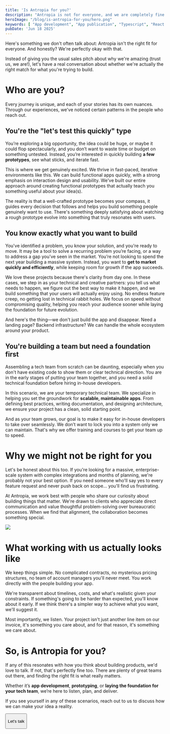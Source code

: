 ```yaml
---
title: 'Is Antropia for you?'
description: "Antropia is not for everyone, and we are completely fine with that."
heroImage: "/blog/is-antropia-for-you/hero.png"
keywords: [ "App development", "App publication", "Typescript", "React Native", "Prototyping", "App design", "Antropia" ]
pubDate: 'Jun 18 2025'
---
```


Here's something we don't often talk about: Antropia isn't the right fit for everyone. And honestly? We're perfectly okay with that.

Instead of giving you the usual sales pitch about why we're amazing (trust us, we are!), let's have a real conversation about whether we're actually the right match for what you're trying to build.

# Who are you?

Every journey is unique, and each of your stories has its own nuances. Through our experiences, we've noticed certain patterns in the people who reach out.

## You're the "let's test this quickly" type

You’re exploring a big opportunity, the idea could be huge, or maybe it could flop spectacularly, and you don’t want to waste time or budget on something untested. Instead, you’re interested in quickly building **a few prototypes**, see what sticks, and iterate fast.

This is where we get genuinely excited. We thrive in fast-paced, iterative environments like this. We can build functional apps quickly, with a strong emphasis on interaction design and usability. We've built our entire approach around creating functional prototypes that actually teach you something useful about your idea(s).

The reality is that a well-crafted prototype becomes your compass, it guides every decision that follows and helps you build something people genuinely want to use. There's something deeply satisfying about watching a rough prototype evolve into something that truly resonates with users.

## You know exactly what you want to build

You've identified a problem, you know your solution, and you're ready to move. It may be a tool to solve a recurring problem you’re facing, or a way to address a gap you've seen in the market. You’re not looking to spend the next year building a massive system. Instead, you want to **get to market quickly and efficiently**, while keeping room for growth if the app succeeds.

We love these projects because there's clarity from day one. In these cases, we step in as your technical and creative partners: you tell us what needs to happen, we figure out the best way to make it happen, and we build something that your users will actually enjoy using. No endless feature creep, no getting lost in technical rabbit holes. We focus on speed without compromising quality, helping you reach your audience sooner while laying the foundation for future evolution.

And here's the thing—we don't just build the app and disappear. Need a landing page? Backend infrastructure? We can handle the whole ecosystem around your product.

## You're building a team but need a foundation first

Assembling a tech team from scratch can be daunting, especially when you don't have existing code to show them or clear technical direction. You are in the early stages of putting your team together, and you need a solid technical foundation before hiring in-house developers.

In this scenario, we are your temporary technical team. We specialize in helping you set the groundwork for **scalable, maintainable apps**. From defining best practices, writing documentation, and designing architecture, we ensure your project has a clean, solid starting point.

And as your team grows, our goal is to make it easy for in-house developers to take over seamlessly. We don’t want to lock you into a system only we can maintain. That's why we offer training and courses to get your team up to speed.

# Why we might not be right for you

Let's be honest about this too. If you're looking for a massive, enterprise-scale system with complex integrations and months of planning, we're probably not your best option. If you need someone who'll say yes to every feature request and never push back on scope... you'll find us frustrating.

At Antropia, we work best with people who share our curiosity about building things that matter. We're drawn to clients who appreciate direct communication and value thoughtful problem-solving over bureaucratic processes. When we find that alignment, the collaboration becomes something special.

![](/blog/is-antropia-for-you/pause.png)

# What working with us actually looks like

We keep things simple. No complicated contracts, no mysterious pricing structures, no team of account managers you'll never meet. You work directly with the people building your app.

We're transparent about timelines, costs, and what's realistic given your constraints. If something's going to be harder than expected, you'll know about it early. If we think there's a simpler way to achieve what you want, we'll suggest it.

Most importantly, we listen. Your project isn't just another line item on our invoice, it's something you care about, and for that reason, it's something we care about.

# So, is Antropia for you?

If any of this resonates with how you think about building products, we'd love to talk. If not, that's perfectly fine too. There are plenty of great teams out there, and finding the right fit is what really matters.

Whether it’s **app development**, **prototyping**, or **laying the foundation for your tech team**, we’re here to listen, plan, and deliver.

If you see yourself in any of these scenarios, reach out to us to discuss how we can make your idea a reality.

<div className="flex flex-row justify-center items-center mt-16">
  <a href="/#contact">
    <button
      className="bg-white text-blinking-blue font-nudica uppercase text-2xl px-10 py-4 rounded-full hover:bg-blinking-blue hover:text-white cursor-pointer transition"
    >
      <p className="mb-0!">Let's talk</p>
    </button>
  </a>
</div>
